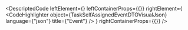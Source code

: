 
<DescriptedCode
  leftElement={<TaskSelfAssignedEventDTODesc />}
  leftContainerProps={{}}
  rightElement={
    <CodeHighlighter
      object={TaskSelfAssignedEventDTOVisualJson}
      language={"json"}
      title={"Event"}
    />
  }
  rightContainerProps={{}}
/>
